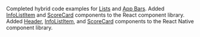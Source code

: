 Completed hybrid code examples for [Lists](/patterns/lists) and [App Bars](/patterns/appbar). Added [InfoListItem](https://github.com/pxblue/react-component-library/blob/dev/docs/InfoListItem.md) and [ScoreCard](https://github.com/pxblue/react-component-library/blob/dev/docs/ScoreCard.md) components to the React component library. Added [Header](https://github.com/pxblue/react-native-component-library/blob/dev/docs/Header.md), [InfoListItem](https://github.com/pxblue/react-native-component-library/blob/dev/docs/InfoListItem.md), and [ScoreCard](https://github.com/pxblue/react-native-component-library/blob/dev/docs/ScoreCard.md) components to the React Native component library.
